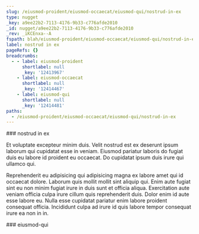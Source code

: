 ```yaml
---
slug: /eiusmod-proident/eiusmod-occaecat/eiusmod-qui/nostrud-in-ex
type: nugget
_key: a9ee22b2-7113-4176-9b33-c776afde2010
_id: nugget/a9ee22b2-7113-4176-9b33-c776afde2010
_rev: _iKCEnxa--A
fspath: blah/eiusmod-proident/eiusmod-occaecat/eiusmod-qui/nostrud-in-ex.md
label: nostrud in ex
pageRefs: {}
breadcrumbs:
  - - label: eiusmod-proident
      shortlabel: null
      _key: '12413967'
    - label: eiusmod-occaecat
      shortlabel: null
      _key: '12414467'
    - label: eiusmod-qui
      shortlabel: null
      _key: '12414481'
paths:
  - /eiusmod-proident/eiusmod-occaecat/eiusmod-qui/nostrud-in-ex
---
```


<NuggetArea>
<Nugget slug="/eiusmod-proident/eiusmod-occaecat/eiusmod-qui/nostrud-in-ex" type="nugget" _key="a9ee22b2-7113-4176-9b33-c776afde2010" _id="nugget/a9ee22b2-7113-4176-9b33-c776afde2010" _rev="_iKCEnxa--A" fspath="blah/eiusmod-proident/eiusmod-occaecat/eiusmod-qui/nostrud-in-ex.md" label="nostrud in ex" paths="/eiusmod-proident/eiusmod-occaecat/eiusmod-qui/nostrud-in-ex">
<NuggetBody>
### nostrud in ex

Et voluptate excepteur minim duis. Velit nostrud est ex deserunt ipsum laborum qui cupidatat esse in veniam. Eiusmod pariatur laboris do fugiat duis eu labore id proident eu occaecat. Do cupidatat ipsum duis irure qui ullamco qui.

Reprehenderit eu adipisicing qui adipisicing magna ex labore amet qui id occaecat dolore. Laborum quis mollit mollit sint aliquip qui. Enim aute fugiat sint eu non minim fugiat irure in duis sunt et officia aliqua. Exercitation aute veniam officia culpa irure cillum quis reprehenderit duis. Dolor enim id aute esse labore eu. Nulla esse cupidatat pariatur enim labore proident consequat officia. Incididunt culpa ad irure id quis labore tempor consequat irure ea non in in.

</NuggetBody>
<Breadcrumbs>
<Crumbs>
<Crumb _key="12413967" label="eiusmod-proident" /><Crumb _key="12414467" label="eiusmod-occaecat" /><Crumb _key="12414481" label="eiusmod-qui" />
</Crumbs>
</Breadcrumbs>
</Nugget>

<NuggetsInbound>
</NuggetsInbound>
<NuggetsOutbound>
</NuggetsOutbound>
</NuggetArea>
<PassagesInbound>
<Passage direction="inbound" type="passage" _key="12414481" _id="passage/12414481" _rev="_iKCEnxa--_" label="eiusmod-qui" passage="eiusmod-qui" fspath="blah/eiusmod-proident/eiusmod-occaecat/eiusmod-qui" paths="/eiusmod-proident/eiusmod-occaecat/eiusmod-qui" slug="/eiusmod-proident/eiusmod-occaecat/eiusmod-qui">
<NuggetBody>
### eiusmod-qui

</NuggetBody>
<Breadcrumbs>
<Crumbs>
<Crumb _key="12413967" label="eiusmod-proident" /><Crumb _key="12414467" label="eiusmod-occaecat" />
</Crumbs>
</Breadcrumbs>
</Passage>

</PassagesInbound>
<PassagesOutbound>
</PassagesOutbound>